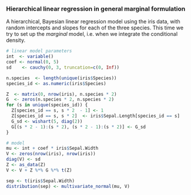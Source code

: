 ### Hierarchical linear regression in general marginal formulation

A hierarchical, Bayesian linear regression model using the iris data, with random intercepts and slopes for each of the three species.
This time we try to set up the *marginal* model, i.e. when we integrate the conditional density.

```r
# linear model parameters
int  <- variable()
coef <- normal(0, 5)
sd    <- cauchy(0, 3, truncation=c(0, Inf))

n.species  <- length(unique(iris$Species))
species_id <- as.numeric(iris$Species)

Z  <- matrix(0, nrow(iris), n.species * 2)
G  <- zeros(n.species * 2, n.species * 2)
for (s in unique(species_id)) {
  Z[species_id == s, s * 2  - 1] <- 1
  Z[species_id == s, s * 2]  <- iris$Sepal.Length[species_id == s]
  G_sd <- wishart(5, diag(2))
  G[(s * 2 - 1):(s * 2), (s * 2 - 1):(s * 2)] <- G_sd
}

# model
mu <- int + coef * iris$Sepal.Width
V <- zeros(nrow(iris), nrow(iris))
diag(V) <- sd
Z <- as_data(Z)
V <- V + Z %*% G %*% t(Z)

sep <- t(iris$Sepal.Width)
distribution(sep) <- multivariate_normal(mu, V)
```
